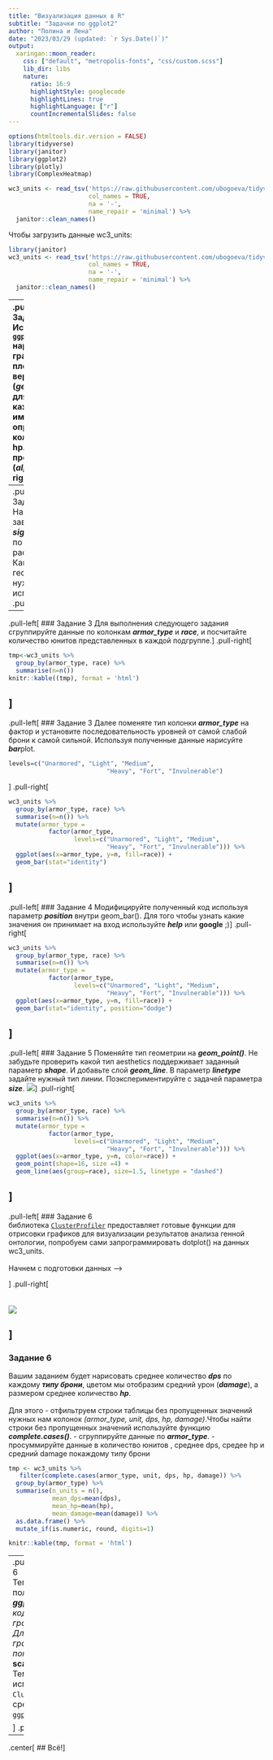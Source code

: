 ```yaml
---
title: "Визуализация данных в R"
subtitle: "Задачки по ggplot2"
author: "Полина и Лена"
date: "2023/03/29 (updated: `r Sys.Date()`)"
output:
  xaringan::moon_reader:
    css: ["default", "metropolis-fonts", "css/custom.scss"]
    lib_dir: libs
    nature:
      ratio: 16:9
      highlightStyle: googlecode
      highlightLines: true
      highlightLanguage: ["r"]
      countIncrementalSlides: false
---
```


```r
options(htmltools.dir.version = FALSE)
library(tidyverse)
library(janitor)
library(ggplot2)
library(plotly)
library(ComplexHeatmap)

wc3_units <- read_tsv('https://raw.githubusercontent.com/ubogoeva/tidyverse_tutorial/master/data/wc3_heroes.txt',
                      col_names = TRUE, 
                      na = '-', 
                      name_repair = 'minimal') %>% 
  janitor::clean_names()
```

Чтобы загрузить данные wc3_units:

```r
library(janitor)
wc3_units <- read_tsv('https://raw.githubusercontent.com/ubogoeva/tidyverse_tutorial/master/data/wc3_heroes.txt',
                      col_names = TRUE, 
                      na = '-', 
                      name_repair = 'minimal') %>% 
  janitor::clean_names()
```

---
.pull-left[
### Задание 1
Используя `ggplot2` нарисуйте график плотности вероятности (***geom_density***) для юнита каждой рассы иметь определенное количество hp. Настройте прозрачность (***alpha***).
]
.pull-right[
```r
wc3_units %>%
  ggplot(aes(x=hp, fill=race)) +
  geom_density(alpha=0.5)
```
]
---
.pull-left[
### Задание 2
<br>Нарисуйте зависимость ***sight*** от ***speed*** по каждой расе.
<br>Какую геометрию нужно использовать?
]
.pull-right[
```r
wc3_units %>%
  ggplot(aes(sight, speed, color = race)) +
  geom_point(size=4)
```
]
---
.pull-left[
### Задание 3
Для выполнения следующего задания сгруппируйте данные по колонкам ***armor_type*** и ***race***, и посчитайте количество юнитов представленных в каждой подгруппе.
]
.pull-right[
```r
tmp<-wc3_units %>%
  group_by(armor_type, race) %>%
  summarise(n=n())
knitr::kable((tmp), format = 'html')
```
]
---
.pull-left[
### Задание 3
Далее поменяте тип колонки ***armor_type*** на фактор и установите последовательность уровней от самой слабой брони к самой сильной. Используя полученные данные нарисуйте ***bar***plot.
```r
levels=c("Unarmored", "Light", "Medium",
                           "Heavy", "Fort", "Invulnerable")
```
]
.pull-right[
```r
wc3_units %>%
  group_by(armor_type, race) %>%
  summarise(n=n()) %>%
  mutate(armor_type =
           factor(armor_type,
                  levels=c("Unarmored", "Light", "Medium",
                           "Heavy", "Fort", "Invulnerable"))) %>%
  ggplot(aes(x=armor_type, y=n, fill=race)) +
  geom_bar(stat="identity")
```
]
---
.pull-left[
### Задание 4
Модифицируйте полученный код используя параметр ***position*** внутри geom_bar(). Для того чтобы узнать какие значения он принимает на вход используйте ***help*** или **google** ;)
]
.pull-right[
```r
wc3_units %>%
  group_by(armor_type, race) %>%
  summarise(n=n()) %>%
  mutate(armor_type =
           factor(armor_type,
                  levels=c("Unarmored", "Light", "Medium",
                           "Heavy", "Fort", "Invulnerable"))) %>%
  ggplot(aes(x=armor_type, y=n, fill=race)) +
  geom_bar(stat="identity", position="dodge")
```
]
---
.pull-left[
### Задание 5
Поменяйте тип геометрии на ***geom_point()***. Не забудьте проверить какой тип aesthetics поддерживает заданный параметр ***shape***. И добавьте слой ***geom_line***. В параметр ***linetype*** задайте нужный тип линии. Поэкспериментируйте с задачей параметра ***size***.
<img src="img/ggplot2-line-type-line-type-1.png">
]
.pull-right[
```r
wc3_units %>%
  group_by(armor_type, race) %>%
  summarise(n=n()) %>%
  mutate(armor_type =
           factor(armor_type,
                  levels=c("Unarmored", "Light", "Medium",
                           "Heavy", "Fort", "Invulnerable"))) %>%
  ggplot(aes(x=armor_type, y=n, color=race)) +
  geom_point(shape=16, size =4) +
  geom_line(aes(group=race), size=1.5, linetype = "dashed")
```
]
---
.pull-left[
### Задание 6
<br>библиотека [`ClusterProfiler`](https://yulab-smu.top/biomedical-knowledge-mining-book/enrichplot.html) предоставляет готовые функции для отрисовки графиков для визуализации результатов анализа генной онтологии, попробуем сами запрограммировать dotplot() на данных wc3_units.
<br>
<br>Начнем с подготовки данных --->

]
.pull-right[
<br>
<br>
<br>
<img src="img/Dotplotcap-1.png">

]
---
### Задание 6
Вашим заданием будет нарисовать среднее количество ***dps*** по каждому ***типу брони***, цветом мы отобразим средний урон (***damage***), а размером среднее количество ***hp***.
<br>
<br>Для этого
  - отфильтруем строки таблицы без пропущенных значений нужных нам колонок *(armor_type, unit, dps, hp, damage)*.Чтобы найти строки без пропущенных значений используйте функцию ***complete.cases()***.
  - сгруппируйте данные по ***armor_type***.
  - просуммируйте данные в количество юнитов , среднее dps, средее hp и средний damage покаждому типу брони

```r
tmp <- wc3_units %>%
   filter(complete.cases(armor_type, unit, dps, hp, damage)) %>%
  group_by(armor_type) %>%
  summarise(n_units = n(), 
            mean_dps=mean(dps),
            mean_hp=mean(hp),
            mean_damage=mean(damage)) %>%
  as.data.frame() %>%
  mutate_if(is.numeric, round, digits=1)

knitr::kable(tmp, format = 'html')
```
---
.pull-left[
### Задание 6
<br>Теперь передайте полученную табличку в ***ggplot()** и допишите код для построения графика.
<br>Для установки градиента вам понадобится функция ***scale_color_gradient()***.
<br>Тема которую использует `ClusterProfiler` есть среди готовых тем [`ggplot2`](https://ggplot2.tidyverse.org/reference/ggtheme.html).

]
.pull-right[
```r
wc3_units %>%
   filter(complete.cases(armor_type, unit,dps, hp, damage)) %>%
  group_by(armor_type) %>%
  summarise(n_units = n(), 
            mean_dps=mean(dps),
            mean_hp=mean(hp),
            mean_damage=mean(damage)) %>%
  ggplot(aes(x=mean_dps, y= armor_type, color=mean_damage, size= mean_hp)) +
  geom_point() +
  scale_color_gradient(high="red",low="blue") +
  theme_bw() + ggtitle("Just like ClusterProfiler")
```
]
---
.center[
## Всё!
]